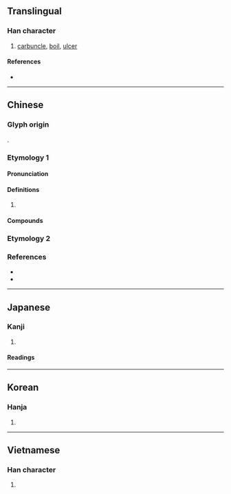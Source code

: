 {{character info}}
==Translingual==

===Han character===
{{Han char|rn=104|rad=疒|as=02|sn=7|four=00121|canj=KMN|ids=⿸疒丁}}

# [[carbuncle]], [[boil]], [[ulcer]]

====References====
* {{Han ref|kx=0769.040|dkj=22019|dj=1179.070|hdz=42659.030|uh=7594|ud=30100|bh=CB6F|bd=52079}}

----

==Chinese==
{{zh-forms}}

===Glyph origin===
{{Han etym}}
{{Han compound|疒|丁|ls=psc|c1=s|c2=p|t1=illness}}.

===Etymology 1===

====Pronunciation====
{{zh-pron
|m=dīng
|c=deng1,ding1
|mn=teng
|mc=y
|oc=y
|cat=n
}}

====Definitions====
{{zh-hanzi}}

# {{rfdef|zh}}

====Compounds====
{{zh-der|疔瘡|眼中疔|羊毛疔|面疔}}

===Etymology 2===
{{zh-see|疒}}

===References===
* {{R:twedu|B02739}}
* {{R:twedu|C07806-002}}

----

==Japanese==

===Kanji===
{{ja-kanji|grade=|rs=疒02}}

# {{rfdef|ja|sort=疒02}}

====Readings====
{{ja-readings
|goon=ちょう<ちやう
|kanon=てい<てい
|kun=かさ-
|nanori=}}

----

==Korean==

===Hanja===
{{ko-hanja|hangeul=정|eumhun=|rv=jeong|mr=chŏng|y=ceng}}

# {{rfdef|ko|sort=疒02}}

----

==Vietnamese==

===Han character===
{{vi-hantu|[[đinh]], [[đanh]]|rs=疒02}}

# {{rfdef|vi|sort=疒02}}